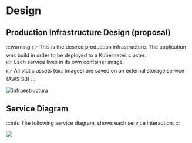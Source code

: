 
# Design

## Production Infrastructure Design (proposal)

:::warning
👉 This is the desired production infrastructure. The application was build in order to be deployed to a Kubernetes cluster.\
👉 Each service lives in its own container image.\
👉 All static assets (ex.: images) are saved on an external storage service (AWS S3)
:::

![infraestructura](/img/k8s-mvp.png)

## Service Diagram

:::info
The following service diagram, shows each service interaction.
:::

![](/img/service-diagram.png)
